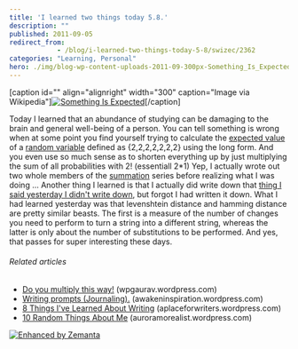 ```yaml
---
title: 'I learned two things today 5.8.'
description: ""
published: 2011-09-05
redirect_from: 
            - /blog/i-learned-two-things-today-5-8/swizec/2362
categories: "Learning, Personal"
hero: ./img/blog-wp-content-uploads-2011-09-300px-Something_Is_Expected_Cover2.png
---
```

\[caption id=&quot;&quot; align=&quot;alignright&quot; width=&quot;300&quot; caption=&quot;Image via Wikipedia&quot;][![Something Is Expected](./img/blog-wp-content-uploads-2011-09-300px-Something_Is_Expected_Cover2.png "Something Is Expected")](http://en.wikipedia.org/wiki/File:Something_Is_Expected_Cover.png)\[/caption]

Today I learned that an abundance of studying can be damaging to the brain and general well-being of a person. You can tell something is wrong when at some point you find yourself trying to calculate the [expected value](http://en.wikipedia.org/wiki/Expected_value "Expected value") of a [random variable](http://en.wikipedia.org/wiki/Random_variable "Random variable") defined as {2,2,2,2,2,2,2} using the long form. And you even use so much sense as to shorten everything up by just multiplying the sum of all probabilities with 2! (essentiall 2\*1) Yep, I actually wrote out two whole members of the [summation](http://en.wikipedia.org/wiki/Summation "Summation") series before realizing what I was doing ... Another thing I learned is that I actually did write down that [thing I said yesterday I didn&#x27;t write down](http://swizec.com/blog/i-learned-two-things-today-4-8/swizec/2357 "I learned two things today 4.8."), but forgot I had written it down. What I had learned yesterday was that levenshtein distance and hamming distance are pretty similar beasts. The first is a measure of the number of changes you need to perform to turn a string into a different string, whereas the latter is only about the number of substitutions to be performed. And yes, that passes for super interesting these days.

###### Related articles

- [Do you multiply this way!](http://wpgaurav.wordpress.com/2011/08/31/do-you-multiply-this-way/) (wpgaurav.wordpress.com)
- [Writing prompts (Journaling).](http://awakeninspiration.wordpress.com/2011/07/26/writing-prompts-journaling/) (awakeninspiration.wordpress.com)
- [8 Things I&#x27;ve Learned About Writing](http://aplaceforwriters.wordpress.com/2011/09/05/8-things-ive-learned-about-writing/) (aplaceforwriters.wordpress.com)
- [10 Random Things About Me](http://auroramorealist.wordpress.com/2011/09/05/random-things-about-me/) (auroramorealist.wordpress.com)

[![Enhanced by Zemanta](http://img.zemanta.com/zemified_e.png?x-id=7127d305-00c3-475d-b340-94e684fc6779)](http://www.zemanta.com/ "Enhanced by Zemanta")
